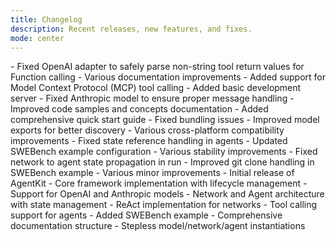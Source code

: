 ```yaml
---
title: Changelog
description: Recent releases, new features, and fixes.
mode: center
---
```


<Update label="2025-01-16" description="v0.2.1">
  - Fixed OpenAI adapter to safely parse non-string tool return values for Function calling
  - Various documentation improvements
</Update>

<Update label="2025-01-16" description="v0.2.0">
  - Added support for Model Context Protocol (MCP) tool calling
  - Added basic development server
  - Fixed Anthropic model to ensure proper message handling
  - Improved code samples and concepts documentation
  - Added comprehensive quick start guide
  - Fixed bundling issues
  - Improved model exports for better discovery
  - Various cross-platform compatibility improvements
</Update>

<Update label="2024-12-19" description="v0.1.2">
  - Fixed state reference handling in agents
  - Updated SWEBench example configuration
  - Various stability improvements
</Update>

<Update label="2024-12-19" description="v0.1.1">
  - Fixed network to agent state propagation in run
  - Improved git clone handling in SWEBench example
  - Various minor improvements
</Update>

<Update label="2024-12-19" description="v0.1.0">
  - Initial release of AgentKit
  - Core framework implementation with lifecycle management
  - Support for OpenAI and Anthropic models
  - Network and Agent architecture with state management
  - ReAct implementation for networks
  - Tool calling support for agents
  - Added SWEBench example
  - Comprehensive documentation structure
  - Stepless model/network/agent instantiations
</Update>
